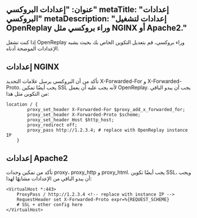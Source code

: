 عنوان: "إعدادات البروكسي"
metaTitle: "إعدادات البروكسي"
metaDescription: "إعدادات لتشغيل OpenReplay وراء بروكسي مثل NGINX أو Apache2."
---

إذا كنت تشغل OpenReplay وراء بروكسي، قم بتعديل التكوين الخاص بك بحيث يشبه الإعدادات الموضحة أدناه.

## إعدادات NGINX

تأكد من أن البروكسي يرسل علامات التحديد X-Forwarded-For و X-Forwarded-Proto. يجب أيضًا تمكين SSL لأنه يجب عليه أن يعمل OpenReplay. يجب أن يبدو الباقي من التكوين مثل هذا:


```nginx
location / {
        proxy_set_header X-Forwarded-For $proxy_add_x_forwarded_for;
        proxy_set_header X-Forwarded-Proto $scheme;
        proxy_set_header Host $http_host;
        proxy_redirect off;
        proxy_pass http://1.2.3.4; # replace with OpenReplay instance IP
    }
```


## إعدادات Apache2

تأكد من تمكين وحدات proxy، proxy_http و proxy_html. يجب أيضًا تكوين SSL، ويجب أن يبدو الباقي من الإعدادات مشابهًا لهذا:


```apacheconf
<VirtualHost *:443>
    ProxyPass / http://1.2.3.4 <!-- replace with instance IP -->
    RequestHeader set X-Forwarded-Proto expr=%{REQUEST_SCHEME}
    # SSL + other config here
</VirtualHost>
```

